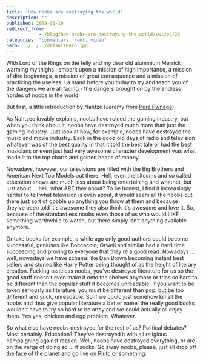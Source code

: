 ```yaml
---
title: 'How noobs are destroying the world'
description: ""
published: 2009-01-10
redirect_from: 
            - /blog/how-noobs-are-destroying-the-world/swizec/20
categories: "commentary, rant, video"
hero: ../../../defaultHero.jpg
---
```

With Lord of the Rings on the telly and my dear old aluminium Merrick warming my thighs I embark upon a mission of high importance, a mission of dire beginnings, a mission of great consequence and a mission of practicing the useless. I a stand before you today to try and teach you of the dangers we are all facing - the dangers brought on by the endless hordes of noobs in the world.

But first, a little introduction by Nahtze (Jeremy from [Pure Pwnage](http://www.purepwnage.com/)):

As Nahtzee lovably explains, noobs have ruined the gaming industry, but when you think about it, noobs have destroyed much more than just the gaming industry. Just look at how, for example, noobs have destroyed the music and movie industry. Back in the good old days of radio and television whatever was of the best quality in that it told the best tale or had the best musicians or even just had very awesome character development was what made it to the top charts and gained heaps of money.

Nowadays, however, our televisions are filled with the Big Brothers and American Next Top Models out there. Hell, even the sitcoms and so called education shows are much less about being entertaining and whatnot, but just about ... hell, what ARE they about? To be honest, I find it increasingly harder to tell what television is even about, it would seem all the noobs out there just sort of gobble up anything you throw at them and because they&#x27;ve been told it&#x27;s awesome they also think it&#x27;s awesome and love it. So, because of the standardless noobs even those of us who would LIKE something worthwhile to watch, but there simply isn&#x27;t anything available anymore.

Or take books for example, a while ago only good authors could become successful, geniuses like Boccaccio, Orwell and similar had a hard time succeeding and proving to everyone that they&#x27;re a good read. Nowadays ... well, nowadays we have schams like Dan Brown becoming instant best sellers and stories like Harry Potter being thought of as the height of literary creation. Fucking tasteless noobs, you&#x27;ve destroyed literature for us so the good stuff doesn&#x27;t even make it onto the shelves anymore or tries so hard to be different than the popular stuff it becomes unreadable. If you want to be taken seriously as literature, you must be different than pop, but be too different and yuck, unreadable. So if we could just somehow kill all the noobs and thus give popular literature a better name, the really good books wouldn&#x27;t have to try so hard to be artsy and we could actually all enjoy them. Yes yes, chicken and egg problem. Whatever.

So what else have noobs destroyed for the rest of us? Political debates? Most certainly. Education? They&#x27;ve destroyed it with all religious campaigning against reason. Well, noobs have destroyed everything, or are on the verge of doing so ... it sucks. Go away noobs, please, just all drop off the face of the planet and go live on Pluto or something.
